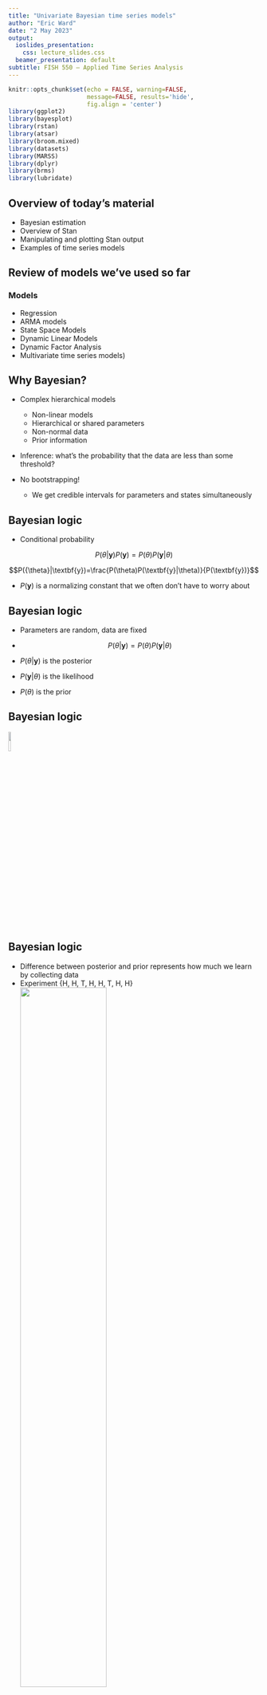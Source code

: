 ```yaml
---
title: "Univariate Bayesian time series models"
author: "Eric Ward"
date: "2 May 2023"
output:
  ioslides_presentation:
    css: lecture_slides.css
  beamer_presentation: default
subtitle: FISH 550 – Applied Time Series Analysis
---
```


```r
knitr::opts_chunk$set(echo = FALSE, warning=FALSE, 
                      message=FALSE, results='hide',
                      fig.align = 'center')
library(ggplot2)
library(bayesplot)
library(rstan)
library(atsar)
library(broom.mixed)
library(datasets)
library(MARSS)
library(dplyr)
library(brms)
library(lubridate)
```

## Overview of today's material

* Bayesian estimation
* Overview of Stan 
* Manipulating and plotting Stan output
* Examples of time series models

## Review of models we've used so far

### Models
* Regression
* ARMA models
* State Space Models
* Dynamic Linear Models
* Dynamic Factor Analysis
* Multivariate time series models)

## Why Bayesian?

* Complex hierarchical models  
    + Non-linear models
    + Hierarchical or shared parameters
    + Non-normal data
    + Prior information
    
* Inference: what’s the probability that the data are less than some threshold?   

* No bootstrapping!
     + We get credible intervals for parameters and states simultaneously

## Bayesian logic

* Conditional probability

$$P({\theta}|\textbf{y})P(\textbf{y})=P(\theta)P(\textbf{y}|\theta)$$  

$$P({\theta}|\textbf{y})=\frac{P(\theta)P(\textbf{y}|\theta)}{P(\textbf{y})}$$ 

* ${P(\textbf{y})}$ is a normalizing constant that we often don't have to worry about

## Bayesian logic
* Parameters are random, data are fixed

* $$P({\theta}|\textbf{y})=P(\theta)P(\textbf{y}|\theta)$$  

* $P({\theta}|\textbf{y})$ is the posterior   

* $P(\textbf{y}|\theta)$ is the likelihood  

* $P(\theta)$ is the prior  


## Bayesian logic 

![](frequentists_vs_bayesians_2x.png){height=10%}
  
## Bayesian logic

* Difference between posterior and prior represents how much we learn by collecting data
* Experiment {H, H, T, H, H, T, H, H}
![](prior_posterior.jpg){height=60%}

## Bayesian mechanics

* MLE seeks to find the combination of parameters that maximize the likelihood (e.g. find absolute best point)

* Bayesian estimation uses integration to find the combination of parameters that are best *on average*

## Bayesian mechanics in practice

![](tradeoff.jpeg)
  
## Estimation 

* Goal of Bayesian estimation in drawing samples from the posterior $P({\theta}|\textbf{y})$

* For very simple models, we can write the analytical solution for the posterior

* But for 99% of the problems we work on, need to generate samples via simulation

* Markov chain Monte Carlo 

## Estimation

![](mcmc1.jpeg)  


## Estimation

![](mcmc2.jpeg)  

## Estimation

![](mcmc3.jpeg)  

## Estimation

![](mcmc4.jpeg)  

## Estimation

* Thousands of proposals later, we have a MCMC chain

```r
df = data.frame(id=1:1000, x=rnorm(1000))
ggplot(df,aes(id,x)) + geom_line(col="red") + 
  xlab("") + ylab("Parameter") + theme_bw()
```

## Estimation: best practices

* Run 3-4 MCMC chains in parallel 

* Discard first ~ 10-50% of each MCMC chain as a 'burn-in'

* Optionally apply MCMC thinning to reduce autocorrelation  


## Lots of algorithms for sampling

* Metropolis, Metropolis-Hastings

* Sampling - Imporance - Resampling (SIR)

* No-U-Turn Sampler (NUTS)

* [Monahan et al. 2016, Faster estimation of Bayesian models in ecology using Hamiltonian Monte Carlo](https://besjournals.onlinelibrary.wiley.com/doi/abs/10.1111/2041-210X.12681)

## What is Stan?  

* Powerful, cross-platform and cross-language (R, Julia, Matlab, etc) that allows users to write custom code that can be called directly from R

* Estimation can be fully or approximate Bayesian inference, or maximum a posteriori optimization (BFGS)

* Useful links:
    + [Stan homepage](https://mc-stan.org/)
    + [Stan manual](https://mc-stan.org/users/documentation/)
    + [rstan](https://cran.r-project.org/web/packages/rstan/index.html)

## Options for using Stan in this class

* Write your own code (based on examples in the manual, etc)

* Use an existing package  

* Use our bundled code to get started with simple models (we'll start here)

## Existing packages: rstanarm and brms

* Both packages very flexible, and allow same syntax as basic lm/glm or lmer models, e.g.

```r
rstan::stan_lm
rstan::stan_glm
rstan::stan_glmer
```

* Vignettes
[brms](http://paul-buerkner.github.io/brms/)
[rstanarm](http://mc-stan.org/rstanarm/articles/rstanarm.html)

## Existing packages: rstanarm and brms

* Very flexible
`brms` includes autocorrelated errors, non-normal data, 
non-linear smooths (GAMs), etc. 

* Limitations related to this class:
* allows multivariate data, but not multivariate time series models
[brms example](https://cran.r-project.org/web/packages/brms/vignettes/brms_multivariate.html)

## Existing packages: rstanarm and brms

`brms` offers notation that should be very familiar to run many classes of models, 

```r
brms::brm(y ~ x * z + (1|group), data=d)
brms::brm(y01 ~ x * z + (1|group), data=d, family = binomial("logit"))
brms::brm(bf(y ~ s(x)), data=d)
```
* smooths can also be of 2-d models (e.g. spatial models)

## Existing packages: rstanarm and brms

`brms` allows ARMA correlation structures that we're familiar with, 

```r
data("LakeHuron")
LakeHuron <- as.data.frame(LakeHuron)
fit <- brm(x ~ arma(p = 2, q = 1), data = LakeHuron)
```
* also includes spatial models (car, sar)
* does not include these in the context of state space models

## Example: linear regression in brms

```r
data(airmiles)
df = data.frame(year = 1937:1960,airmiles=airmiles)
```
```r
ggplot(df,aes(year,log(airmiles))) + geom_point() + 
  geom_line() + 
  theme_bw() + 
  ggtitle("Passenger Miles on Commercial US Airlines") + 
  xlab("Year")
```

## Example: linear regression and AR(1) models in brms

* Regression  
```r
lm_fit = brms::brm(log(airmiles) ~ year, data=df)
```

* Question: how would we change the code to be an AR(1) model?

```r
lm_ar= brms::brm(log(airmiles) ~ arma(p = 1, q = 0), data=df)
```

* Defaults to 4 MCMC chains, 2000 iterations, 1000 burn-in

## Example: linear regression and AR(1) models in brms

* `lm_ar` is a "brmsfit" object and has a bunch of convenient plotting functions

```r
plot(lm_ar)
```

## Example: linear regression and AR(1) models in brms

* Pairs plots 

```r
pairs(lm_ar)
```

## Example: linear regression and AR(1) models in brms

* Posterior predictive checks

```r
pp_check(lm_ar)
```

## Example: linear regression and AR(1) models in brms

* Shinystan

```r
shinystan::launch_shinystan(lm_ar)
```

## Example: linear regression and AR(1) models in brms

* Additional functionality / diagnostics in `bayesplot`

```r
mcmc_areas(lm_ar,c("sigma","b_Intercept","ar[1]"))
```

## Plotting with Stan output
These plots only the tip of the iceberg for plotting. For more great examples of the kinds of plots avaialable, see these vignettes:

* [Examples on Stan](https://mc-stan.org/users/interfaces/bayesplot)

* [Jonah Gabry's introduction to bayesplot](https://cran.r-project.org/web/packages/bayesplot/vignettes/plotting-mcmc-draws.html)

* [Matthew Kay's introduction to bayesplot and tidybayes](https://cran.r-project.org/web/packages/tidybayes/vignettes/tidybayes.html)

## Customized models and code for this class

* We'll need to install these packages to run Stan,  
```r
install.packages("rstan", repos = "https://cloud.r-project.org")
install.packages("devtools", repos = "https://cloud.r-project.org")
```

* And then we can install our custom package for the class with bundled Stan time series models

```r
devtools::install_github(repo="atsa-es/atsar")
library("atsar")
```

## Models included

* `atsar` package includes:
* RW, AR and MA models (with and without drift)
* DLMs (intercept, slope, both)
* State space RW and AR models
* Flexible families for each model

## More time series models: application to NEON EFI Aquatics challenge

* Daily temperature and oxygen data available from Barco Lake in Florida

```r
neon = readRDS("neon_aquatics.rds")
neon = dplyr::filter(neon, siteID=="BARC") %>% 
  dplyr::arrange(time)

# This is key here - I added the forecast horizon on the end of the data for the forecast period
full_time <- tibble(time = seq(min(neon$time), max(neon$time), by = "1 day"))
  
# Join the full time with the site_data_var so there aren't gaps in the time column
neon <- left_join(full_time, neon) %>% 
    dplyr::rename(date=time)
neon$year = year(neon$date)
neon = dplyr::filter(neon,year>=2019)
ggplot(neon, aes(date, oxygen)) + 
  geom_point() + 
  theme_bw() + 
  xlab("Time") + 
  ylab("Oxygen")
```

## 'atsar' package: random walk and AR(1) models

This model should be familiar, 

$$E\left[ { Y }_{ t } \right] =E\left[ { Y }_{ t-1 } \right] +{ e }_{ t-1 }$$
* Note that the use of the argument `model_name` and `est_drift`. By not estimating drift, we assume the process is stationary with respect to the mean
```r
rw = fit_stan(y = neon$oxygen, 
              est_drift = FALSE, model_name = "rw") 
```

## 'atsar' package: univariate state space models

* Specify the MCMC parameters
```r
rw = fit_stan(y = neon$oxygen, 
              est_drift = FALSE, 
              model_name = "rw",
              mcmc_list = list(n_mcmc = 2000, n_burn = 500, 
                               n_chain = 3, n_thin = 1)) 
```

## 'atsar' package: univariate state space models

State equation: 
$${ x }_{ t }={ \phi x }_{ t-1 }+{ \varepsilon  }_{ t-1 }$$
where ${ \varepsilon  }_{ t-1 } \sim Normal(0, q)$

Observation equation:
$${ Y }_{ t } \sim Normal(x_{t}, r)$$

* Let’s compare models with and without the AR parameter $\phi$ in the process model

## 'atsar' package: univariate state space models

We can first run the model with $\phi$,
```r
ss_ar = fit_stan(y = neon$oxygen, 
        est_drift=FALSE, model_name = "ss_ar",
        mcmc_list = list(n_mcmc = 2000, n_chain = 1, n_thin = 1,n_burn=1000))
```

then without,

```r
ss_rw = fit_stan(y = neon$oxygen, 
        est_drift=FALSE, model_name = "ss_rw",
        mcmc_list = list(n_mcmc = 2000, n_chain = 1, n_thin = 1,n_burn=1000))
```


```r
saveRDS(ss_ar,"ss_ar.rds")
saveRDS(ss_rw,"ss_rw.rds")
```


## 'atsar' package: univariate state space models

Did the models converge? 
  
  * One quick check is to look at the value of R-hat for each parameter (generally should be small, < 1.1 or < 1.05)
```r
rw_summary <- summary(ss_rw, pars = c("sigma_process","sigma_obs"), 
                      probs = c(0.1, 0.9))$summary
print(rw_summary)
```

## 'atsar' package: univariate state space models

* Calculate maximum Rhat across all parameters,

```r
rhats <- summary(ss_rw)$summary[,"Rhat"]
print(max(rhats))
```

* Reminder: we only ran one chain / 2000 iterations, so overall not bad!

## 'atsar' package: univariate state space models
* Tidy summaries from Stan output:
Using the `broom.mixed` package, we can also extract some tidy summaries of the output 
```r
coef = broom.mixed::tidy(ss_ar)
head(coef)
```

## 'atsar' package: univariate state space models

* We can use this to look at predictions versus our data

```r
coef = broom.mixed::tidy(ss_ar)
coef = coef[grep("pred",coef$term),]
coef$Time = seq(1,nrow(coef))
coef$y = neon$oxygen
ggplot(coef, aes(Time, y)) + 
  geom_ribbon(aes(ymin=estimate-std.error, ymax=estimate+std.error),alpha=0.3) +
  theme_bw()
```

## 'atsar' package: univariate state space models

* We can use this to look at predictions versus our data

```r
coef = broom.mixed::tidy(ss_ar)
coef = coef[grep("pred",coef$term),]
coef$Time = seq(1,nrow(coef))
coef$y = neon$oxygen
ggplot(coef, aes(Time, y)) + 
  geom_ribbon(aes(ymin=estimate-std.error, ymax=estimate+std.error),alpha=0.3) +
  theme_bw() + 
  geom_point(aes(Time,y),col="red")
```

## 'atsar' package: univariate state space models

* We can use this to look at predictions versus our data

```r
coef = broom.mixed::tidy(ss_ar)
coef = coef[grep("pred",coef$term),]
coef$Time = seq(1,nrow(coef))
coef$y = neon$oxygen
ggplot(coef, aes(estimate, y)) + 
  geom_point(alpha=0.4,col="red") +
  theme_bw() + 
  geom_abline(aes(intercept=0,slope=1))
```

##'atsar' package: raw samples

* tidy() functions great at summarizing
* fit_stan() returns 'stanfit' object that we can use `rstan::extract()` on to get raw posterior draws, by chain

```r
pars = extract(ss_ar)
```

* returns list of parameters we can access directly, e.g.
```r
summary(pars$sigma_process)
```

##'atsar' package: model selection

* Best practice is to use Leave One Out Information Criterion (LOOIC) in `loo` package
* We can compare the LOOIC from the 2 models (AR vs RW)
```{reval=FALSE}
loo_ar = (loo::loo(ss_ar))
loo_rw = (loo::loo(ss_rw))
```

## 'atsar' package: DLMs

* For comparison to MARSS, we'll use Mark's example of logit-transformed survival from the Columbia River. We can think about setting the DLM up in the slope or the intercept. For this first example, we'll do the latter. 

```r
ggplot(SalmonSurvCUI, aes(year, logit.s)) + geom_line() + geom_point() + 
  theme_bw()
```

## 'atsar' package: DLMs

* Fit DLM with random walk in intercept
```r
mod = fit_stan(y = SalmonSurvCUI$logit.s, 
               model_name="dlm-intercept",
               mcmc_list = list(n_mcmc = 2000, 
                                n_chain = 1, n_thin = 1,n_burn=1000))
```

```r
saveRDS(mod, "dlm-intercept.rds")
```


* Fit DLM with random walk in slope

```r
mod_slope = fit_stan(y = SalmonSurvCUI$logit.s, 
        x = SalmonSurvCUI$CUI.apr, 
        model_name="dlm-slope",
        mcmc_list = list(n_mcmc = 2000, 
                                n_chain = 1, n_thin = 1,n_burn=1000))
```

## 'atsar' package: DLMs

Let's look at predictions using the `rstan::extract()` function
```r
pars = rstan::extract(mod)
names(pars)
```

## 'atsar' package: DLMs

Let's look at predictions using the `rstan::extract()` function
```r
pars = rstan::extract(mod)
df = data.frame("Time"=1:42,
                y = SalmonSurvCUI$logit.s,
                pred = apply(pars$pred,2,mean),
                lower=apply(pars$pred,2,quantile,0.025),
                upper=apply(pars$pred,2,quantile,0.975))
ggplot(df, aes(Time, pred)) + 
  geom_ribbon(aes(ymin=lower, ymax=upper),alpha=0.3) +
  theme_bw() + 
  geom_line() + 
  geom_point(aes(Time,y),col="red")
```

## Extra extensions

* `family` argument in `fit_stan` allows to have flexible families
* e.g., fit a Poisson or binomial DLM with 

```r
mod = fit_stan(y = SalmonSurvCUI$logit.s, 
               model_name="dlm-intercept",
               family="binomial")
mod = fit_stan(y = SalmonSurvCUI$logit.s, 
               model_name="dlm-intercept",
               family="poisson")
```


## Summary

* Bayesian implementation of time series models in Stan can do everything that MARSS can do and more!

* Very flexible language, great developer community 

* Widely used by students in SAFS / UW / QERM / etc

* Please come to us with questions, modeling issues, or add to code in our packages to make them better!

